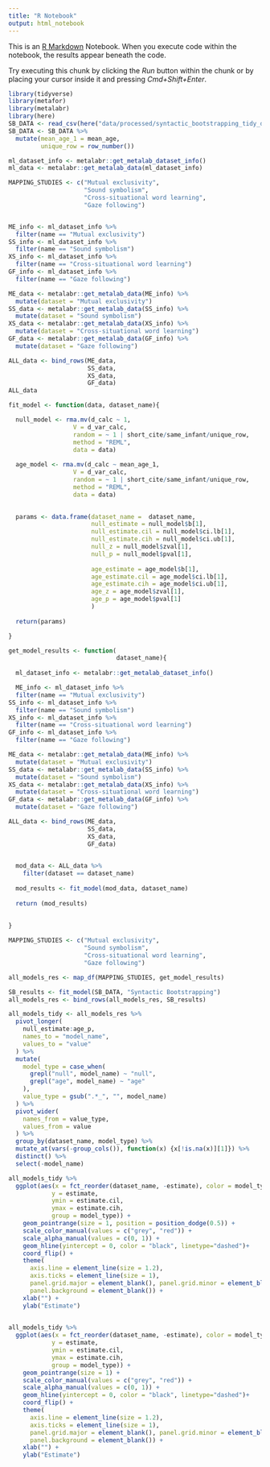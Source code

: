 ```yaml
---
title: "R Notebook"
output: html_notebook
---
```


This is an [R Markdown](http://rmarkdown.rstudio.com) Notebook. When you execute code within the notebook, the results appear beneath the code. 

Try executing this chunk by clicking the *Run* button within the chunk or by placing your cursor inside it and pressing *Cmd+Shift+Enter*. 

```r
library(tidyverse)
library(metafor)
library(metalabr)
library(here)
SB_DATA <- read_csv(here("data/processed/syntactic_bootstrapping_tidy_data.csv"))
SB_DATA <- SB_DATA %>% 
  mutate(mean_age_1 = mean_age, 
         unique_row = row_number())

```

```r
ml_dataset_info <- metalabr::get_metalab_dataset_info()
ml_data <- metalabr::get_metalab_data(ml_dataset_info)
```
```r
MAPPING_STUDIES <- c("Mutual exclusivity", 
                     "Sound symbolism",
                     "Cross-situational word learning",
                     "Gaze following")


ME_info <- ml_dataset_info %>% 
  filter(name == "Mutual exclusivity")
SS_info <- ml_dataset_info %>% 
  filter(name == "Sound symbolism")
XS_info <- ml_dataset_info %>% 
  filter(name == "Cross-situational word learning")
GF_info <- ml_dataset_info %>% 
  filter(name == "Gaze following")

ME_data <- metalabr::get_metalab_data(ME_info) %>% 
  mutate(dataset = "Mutual exclusivity")
SS_data <- metalabr::get_metalab_data(SS_info) %>% 
  mutate(dataset = "Sound symbolism")
XS_data <- metalabr::get_metalab_data(XS_info) %>% 
  mutate(dataset = "Cross-situational word learning")
GF_data <- metalabr::get_metalab_data(GF_info) %>% 
  mutate(dataset = "Gaze following")

ALL_data <- bind_rows(ME_data, 
                      SS_data, 
                      XS_data, 
                      GF_data)
ALL_data
```

```r



fit_model <- function(data, dataset_name){

  null_model <- rma.mv(d_calc ~ 1, 
                  V = d_var_calc,
                  random = ~ 1 | short_cite/same_infant/unique_row,
                  method = "REML",
                  data = data)
  
  age_model <- rma.mv(d_calc ~ mean_age_1, 
                  V = d_var_calc,
                  random = ~ 1 | short_cite/same_infant/unique_row,
                  method = "REML",
                  data = data)

  
  params <- data.frame(dataset_name =  dataset_name,
                       null_estimate = null_model$b[1],
                       null_estimate.cil = null_model$ci.lb[1],
                       null_estimate.cih = null_model$ci.ub[1],
                       null_z = null_model$zval[1],
                       null_p = null_model$pval[1],
                       
                       age_estimate = age_model$b[1],
                       age_estimate.cil = age_model$ci.lb[1],
                       age_estimate.cih = age_model$ci.ub[1],
                       age_z = age_model$zval[1],
                       age_p = age_model$pval[1]
                       )
  
  return(params)

}

get_model_results <- function(
                              dataset_name){
  
  ml_dataset_info <- metalabr::get_metalab_dataset_info()

  ME_info <- ml_dataset_info %>% 
  filter(name == "Mutual exclusivity")
SS_info <- ml_dataset_info %>% 
  filter(name == "Sound symbolism")
XS_info <- ml_dataset_info %>% 
  filter(name == "Cross-situational word learning")
GF_info <- ml_dataset_info %>% 
  filter(name == "Gaze following")

ME_data <- metalabr::get_metalab_data(ME_info) %>% 
  mutate(dataset = "Mutual exclusivity")
SS_data <- metalabr::get_metalab_data(SS_info) %>% 
  mutate(dataset = "Sound symbolism")
XS_data <- metalabr::get_metalab_data(XS_info) %>% 
  mutate(dataset = "Cross-situational word learning")
GF_data <- metalabr::get_metalab_data(GF_info) %>% 
  mutate(dataset = "Gaze following")

ALL_data <- bind_rows(ME_data, 
                      SS_data, 
                      XS_data, 
                      GF_data)

  
  mod_data <- ALL_data %>% 
    filter(dataset == dataset_name) 
  
  mod_results <- fit_model(mod_data, dataset_name)
  
  return (mod_results)
  
  
}


```


```r
MAPPING_STUDIES <- c("Mutual exclusivity", 
                     "Sound symbolism",
                     "Cross-situational word learning",
                     "Gaze following")

all_models_res <- map_df(MAPPING_STUDIES, get_model_results)
```



```r
SB_results <- fit_model(SB_DATA, "Syntactic Bootstrapping")
all_models_res <- bind_rows(all_models_res, SB_results)

```

```r
all_models_tidy <- all_models_res %>% 
  pivot_longer(
    null_estimate:age_p, 
    names_to = "model_name",
    values_to = "value"
  ) %>% 
  mutate(
    model_type = case_when(
      grepl("null", model_name) ~ "null", 
      grepl("age", model_name) ~ "age"
    ), 
    value_type = gsub(".*_", "", model_name)
  ) %>%  
  pivot_wider(
    names_from = value_type, 
    values_from = value
  ) %>% 
  group_by(dataset_name, model_type) %>%
  mutate_at(vars(-group_cols()), function(x) {x[!is.na(x)][1]}) %>%
  distinct() %>% 
  select(-model_name)
```

```r
all_models_tidy %>% 
  ggplot(aes(x = fct_reorder(dataset_name, -estimate), color = model_type, 
            y = estimate, 
            ymin = estimate.cil, 
            ymax = estimate.cih, 
            group = model_type)) + 
    geom_pointrange(size = 1, position = position_dodge(0.5)) + 
    scale_color_manual(values = c("grey", "red")) + 
    scale_alpha_manual(values = c(0, 1)) + 
    geom_hline(yintercept = 0, color = "black", linetype="dashed")+
    coord_flip() + 
    theme(
      axis.line = element_line(size = 1.2),
      axis.ticks = element_line(size = 1),
      panel.grid.major = element_blank(), panel.grid.minor = element_blank(),
      panel.background = element_blank()) + 
    xlab("") + 
    ylab("Estimate") 
  
```


```r
all_models_tidy %>% 
  ggplot(aes(x = fct_reorder(dataset_name, -estimate), color = model_type, 
            y = estimate, 
            ymin = estimate.cil, 
            ymax = estimate.cih, 
            group = model_type)) + 
    geom_pointrange(size = 1) + 
    scale_color_manual(values = c("grey", "red")) + 
    scale_alpha_manual(values = c(0, 1)) + 
    geom_hline(yintercept = 0, color = "black", linetype="dashed")+
    coord_flip() + 
    theme(
      axis.line = element_line(size = 1.2),
      axis.ticks = element_line(size = 1),
      panel.grid.major = element_blank(), panel.grid.minor = element_blank(),
      panel.background = element_blank()) + 
    xlab("") + 
    ylab("Estimate") 
```

